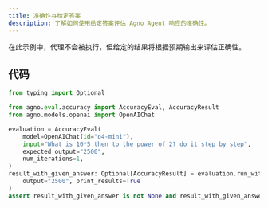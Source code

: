```yaml
---
title: 准确性与给定答案
description: 了解如何使用给定答案评估 Agno Agent 响应的准确性。
---
```

在此示例中，代理不会被执行，但给定的结果将根据预期输出来评估正确性。

## 代码

```python
from typing import Optional

from agno.eval.accuracy import AccuracyEval, AccuracyResult
from agno.models.openai import OpenAIChat

evaluation = AccuracyEval(
    model=OpenAIChat(id="o4-mini"),
    input="What is 10*5 then to the power of 2? do it step by step",
    expected_output="2500",
    num_iterations=1,
)
result_with_given_answer: Optional[AccuracyResult] = evaluation.run_with_output(
    output="2500", print_results=True
)
assert result_with_given_answer is not None and result_with_given_answer.avg_score >= 8
```